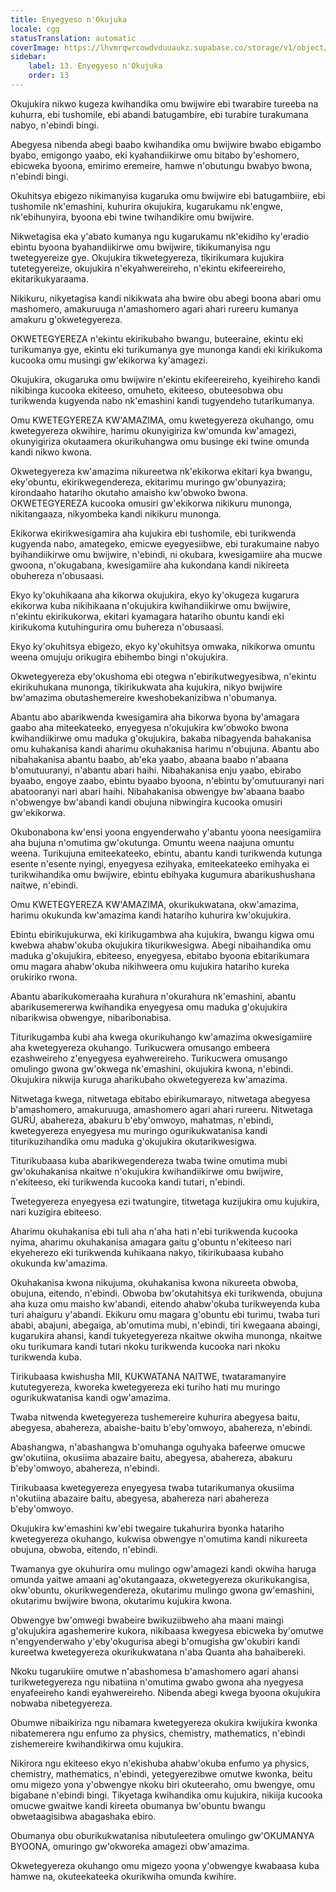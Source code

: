 ```yaml
---
title: Enyegyeso n'Okujuka
locale: cgg
statusTranslation: automatic
coverImage: https://lhvmrqwrcowdvduuaukz.supabase.co/storage/v1/object/public/strapi-uploads/small_cover-educacion-fundamental.webp-2d51a7828a2b1309555be27f7e2a61a0.webp
sidebar:
    label: 13. Enyegyeso n'Okujuka
    order: 13
---
```

Okujukira nikwo kugeza kwihandika omu bwijwire ebi twarabire tureeba na kuhurra, ebi tushomile, ebi abandi batugambire, ebi turabire turakumana nabyo, n'ebindi bingi.

Abegyesa nibenda abegi baabo kwihandika omu bwijwire bwabo ebigambo byabo, emigongo yaabo, eki kyahandiikirwe omu bitabo by'eshomero, ebicweka byoona, emirimo eremeire, hamwe n'obutungu bwabyo bwona, n'ebindi bingi.

Okuhitsya ebigezo nikimanyisa kugaruka omu bwijwire ebi batugambiire, ebi tushomile nk'emashini, kuhurira okujukira, kugarukamu nk'engwe, nk'ebihunyira, byoona ebi twine twihandikire omu bwijwire.

Nikwetagisa eka y'abato kumanya ngu kugarukamu nk'ekidiho ky'eradio ebintu byoona byahandiikirwe omu bwijwire, tikikumanyisa ngu twetegyereize gye. Okujukira tikwetegyereza, tikirikumara kujukira tutetegyereize, okujukira n'ekyahwereireho, n'ekintu ekifeereireho, ekitarikukyaraama.

Nikikuru, nikyetagisa kandi nikikwata aha bwire obu abegi boona abari omu mashomero, amakuruuga n'amashomero agari ahari rureeru kumanya amakuru g'okwetegyereza.

OKWETEGYEREZA n'ekintu ekirikubaho bwangu, buteeraine, ekintu eki turikumanya gye, ekintu eki turikumanya gye munonga kandi eki kirikukoma kucooka omu musingi gw'ekikorwa ky'amagezi.

Okujukira, okugaruka omu bwijwire n'ekintu ekifeereireho, kyeihireho kandi nikibinga kucooka ekiteeso, omuheto, ekiteeso, obuteesobwa obu turikwenda kugyenda nabo nk'emashini kandi tugyendeho tutarikumanya.

Omu KWETEGYEREZA KW'AMAZIMA, omu kwetegyereza okuhango, omu kwetegyereza okwihire, harimu okunyigiriza kw'omunda kw'amagezi, okunyigiriza okutaamera okurikuhangwa omu businge eki twine omunda kandi nikwo kwona.

Okwetegyereza kw'amazima nikureetwa nk'ekikorwa ekitari kya bwangu, eky'obuntu, ekirikwegendereza, ekitarimu muringo gw'obunyazira; kirondaaho hatariho okutaho amaisho kw'obwoko bwona. OKWETEGYEREZA kucooka omusiri gw'ekikorwa nikikuru munonga, nikitangaaza, nikyombeka kandi nikikuru munonga.

Ekikorwa ekirikwesigamira aha kujukira ebi tushomile, ebi turikwenda kugyenda nabo, amategeko, emicwe eyegyesiibwe, ebi turakumaine nabyo byihandiikirwe omu bwijwire, n'ebindi, ni okubara, kwesigamiire aha mucwe gwoona, n'okugabana, kwesigamiire aha kukondana kandi nikireeta obuhereza n'obusaasi.

Ekyo ky'okuhikaana aha kikorwa okujukira, ekyo ky'okugeza kugarura ekikorwa kuba nikihikaana n'okujukira kwihandiikirwe omu bwijwire, n'ekintu ekirikukorwa, ekitari kyamagara hatariho obuntu kandi eki kirikukoma kutuhingurira omu buhereza n'obusaasi.

Ekyo ky'okuhitsya ebigezo, ekyo ky'okuhitsya omwaka, nikikorwa omuntu weena omujuju orikugira ebihembo bingi n'okujukira.

Okwetegyereza eby'okushoma ebi otegwa n'ebirikutwegyesibwa, n'ekintu ekirikuhukana munonga, tikirikukwata aha kujukira, nikyo bwijwire bw'amazima obutashemereire kweshobekanizibwa n'obumanya.

Abantu abo abarikwenda kwesigamira aha bikorwa byona by'amagara gaabo aha miteekateeko, enyegyesa n'okujukira kw'obwoko bwona kwihandiikirwe omu maduka g'okujukira, bakaba nibagyenda bahakanisa omu kuhakanisa kandi aharimu okuhakanisa harimu n'obujuna. Abantu abo nibahakanisa abantu baabo, ab'eka yaabo, abaana baabo n'abaana b'omutuuranyi, n'abantu abari haihi. Nibahakanisa enju yaabo, ebirabo byaabo, engoye zaabo, ebintu byaabo byoona, n'ebintu by'omutuuranyi nari abatooranyi nari abari haihi. Nibahakanisa obwengye bw'abaana baabo n'obwengye bw'abandi kandi obujuna nibwingira kucooka omusiri gw'ekikorwa.

Okubonabona kw'ensi yoona engyenderwaho y'abantu yoona neesigamiira aha bujuna n'omutima gw'okutunga. Omuntu weena naajuna omuntu weena. Turikujuna emiteekateeko, ebintu, abantu kandi turikwenda kutunga esente n'esente nyingi, enyegyesa ezihyaka, emiteekateeko emihyaka ei turikwihandika omu bwijwire, ebintu ebihyaka kugumura abarikushushana naitwe, n'ebindi.

Omu KWETEGYEREZA KW'AMAZIMA, okurikukwatana, okw'amazima, harimu okukunda kw'amazima kandi hatariho kuhurira kw'okujukira.

Ebintu ebirikujukurwa, eki kirikugambwa aha kujukira, bwangu kigwa omu kwebwa ahabw'okuba okujukira tikurikwesigwa. Abegi nibaihandika omu maduka g'okujukira, ebiteeso, enyegyesa, ebitabo byoona ebitarikumara omu magara ahabw'okuba nikihweera omu kujukira hatariho kureka orukiriko rwona.

Abantu abarikukomeraaha kurahura n'okurahura nk'emashini, abantu abarikusemererwa kwihandika enyegyesa omu maduka g'okujukira nibarikwisa obwengye, nibaribonabisa.

Titurikugamba kubi aha kwega okurikuhango kw'amazima okwesigamiire aha kwetegyereza okuhango. Turikucwera omusango embeera ezashweireho z'enyegyesa eyahwereireho. Turikucwera omusango omulingo gwona gw'okwega nk'emashini, okujukira kwona, n'ebindi. Okujukira nikwija kuruga aharikubaho okwetegyereza kw'amazima.

Nitwetaga kwega, nitwetaga ebitabo ebirikumarayo, nitwetaga abegyesa b'amashomero, amakuruuga, amashomero agari ahari rureeru. Nitwetaga GURÚ, abahereza, abakuru b'eby'omwoyo, mahatmas, n'ebindi, kwetegyereza enyegyesa mu muringo ogurikukwatanisa kandi titurikuzihandika omu maduka g'okujukira okutarikwesigwa.

Titurikubaasa kuba abarikwegendereza twaba twine omutima mubi gw'okuhakanisa nkaitwe n'okujukira kwihandiikirwe omu bwijwire, n'ekiteeso, eki turikwenda kucooka kandi tutari, n'ebindi.

Twetegyereza enyegyesa ezi twatungire, titwetaga kuzijukira omu kujukira, nari kuzigira ebiteeso.

Aharimu okuhakanisa ebi tuli aha n'aha hati n'ebi turikwenda kucooka nyima, aharimu okuhakanisa amagara gaitu g'obuntu n'ekiteeso nari ekyeherezo eki turikwenda kuhikaana nakyo, tikirikubaasa kubaho okukunda kw'amazima.

Okuhakanisa kwona nikujuma, okuhakanisa kwona nikureeta obwoba, obujuna, eitendo, n'ebindi. Obwoba bw'okutahitsya eki turikwenda, obujuna aha kuza omu maisho kw'abandi, eitendo ahabw'okuba turikweyenda kuba turi ahaiguru y'abandi. Ekikuru omu magara g'obuntu ebi turimu, twaba turi ababi, abajuni, abegaiga, ab'omutima mubi, n'ebindi, tiri kwegaana abaingi, kugarukira ahansi, kandi tukyetegyereza nkaitwe okwiha munonga, nkaitwe oku turikumara kandi tutari nkoku turikwenda kucooka nari nkoku turikwenda kuba.

Tirikubaasa kwishusha MII, KUKWATANA NAITWE, twataramanyire kututegyereza, kworeka kwetegyereza eki turiho hati mu muringo ogurikukwatanisa kandi ogw'amazima.

Twaba nitwenda kwetegyereza tushemereire kuhurira abegyesa baitu, abegyesa, abahereza, abaishe-baitu b'eby'omwoyo, abahereza, n'ebindi.

Abashangwa, n'abashangwa b'omuhanga oguhyaka bafeerwe omucwe gw'okutiina, okusiima abazaire baitu, abegyesa, abahereza, abakuru b'eby'omwoyo, abahereza, n'ebindi.

Tirikubaasa kwetegyereza enyegyesa twaba tutarikumanya okusiima n'okutiina abazaire baitu, abegyesa, abahereza nari abahereza b'eby'omwoyo.

Okujukira kw'emashini kw'ebi twegaire tukahurira byonka hatariho kwetegyereza okuhango, kukwisa obwengye n'omutima kandi nikureeta obujuna, obwoba, eitendo, n'ebindi.

Twamanya gye okuhurira omu mulingo ogw'amagezi kandi okwiha haruga omunda yaitwe amaani ag'okutangaaza, okwetegyereza okurikukangisa, okw'obuntu, okurikwegendereza, okutarimu mulingo gwona gw'emashini, okutarimu bwijwire bwona, okutarimu kujukira kwona.

Obwengye bw'omwegi bwabeire bwikuziibweho aha maani maingi g'okujukira agashemerire kukora, nikibaasa kwegyesa ebicweka by'omutwe n'engyenderwaho y'eby'okugurisa abegi b'omugisha gw'okubiri kandi kureetwa kwetegyereza okurikukwatana n'aba Quanta aha bahaibereki.

Nkoku tugarukiire omutwe n'abashomesa b'amashomero agari ahansi turikwetegyereza ngu nibatiina n'omutima gwabo gwona aha nyegyesa enyafeeireho kandi eyahwereireho. Nibenda abegi kwega byoona okujukira nobwaba nibetegyereza.

Obumwe nibaikiriza ngu nibamara kwetegyereza okukira kwijukira kwonka nibatemerera ngu enfumo za physics, chemistry, mathematics, n'ebindi zishemereire kwihandikirwa omu kujukira.

Nikirora ngu ekiteeso ekyo n'ekishuba ahabw'okuba enfumo ya physics, chemistry, mathematics, n'ebindi, yetegyerezibwe omutwe kwonka, beitu omu migezo yona y'obwengye nkoku biri okuteeraho, omu bwengye, omu bigabane n'ebindi bingi. Tikyetaga kwihandika omu kujukira, nikiija kucooka omucwe gwaitwe kandi kireeta obumanya bw'obuntu bwangu obwetaagisibwa abagashaka ebiro.

Obumanya obu oburikukwatanisa nibutuleetera omulingo gw'OKUMANYA BYOONA, omuringo gw'okworeka amagezi obw'amazima.

Okwetegyereza okuhango omu migezo yoona y'obwengye kwabaasa kuba hamwe na, okuteekateeka okurikwiha omunda kwihire.

